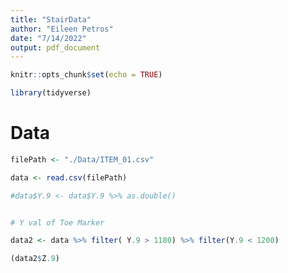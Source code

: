 ```yaml
---
title: "StairData"
author: "Eileen Petros"
date: "7/14/2022"
output: pdf_document
---
```


```r
knitr::opts_chunk$set(echo = TRUE)

library(tidyverse)
```


# Data
```r
filePath <- "./Data/ITEM_01.csv"

data <- read.csv(filePath)

#data$Y.9 <- data$Y.9 %>% as.double()


# Y val of Toe Marker

data2 <- data %>% filter( Y.9 > 1180) %>% filter(Y.9 < 1200) 

(data2$Z.9)
```




